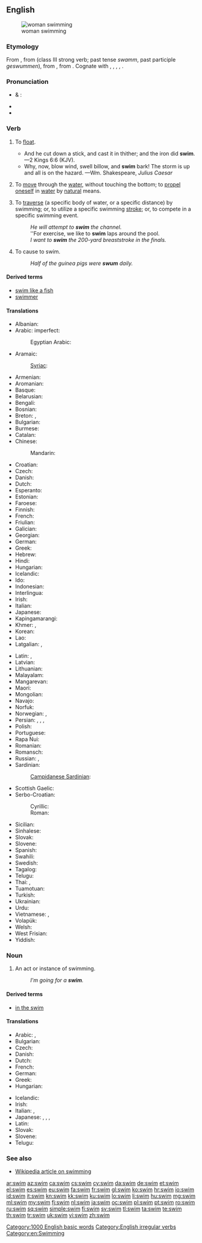 ==English==

[[Image:Swimming.breaststroke.arp.750pix.jpg|thumb|woman swimming]]

===Etymology===
From {{etyl|enm}} {{term|swimmen|lang=enm}}, from {{etyl|ang}} {{term|swimman||to swim, float|lang=ang}} (class III strong verb; past tense ''swamm'', past participle ''geswummen''), from {{proto|Germanic|swimmanan|to swoon, lose consciousness, swim|lang=en}}, from {{proto|Indo-European|swem(bh)-|to be unsteady, swim|lang=en}}. Cognate with {{etyl|fy|-}} {{term|swimme||to swim, float|lang=fy}}, {{etyl|nl|-}} {{term|zwemmen||to swim|lang=nl}}, {{etyl|de|-}} {{term|schwimmen||to swim|lang=de}}, {{etyl|da|-}} {{term|svømme||to swim|lang=da}}, {{etyl|sv|-}} {{term|simma||to swim|lang=sv}}.

===Pronunciation===
* {{a|RP}} & {{a|US}}: {{IPA|/swɪm/}}
* {{audio|en-us-swim.ogg|Audio (US)}}
* {{rhymes|ɪm}}

===Verb===
{{en-verb|swims|swimming|swam|swum}}

# {{intransitive|archaic}} To [[float]].
#: {{term|sink or swim|sink or '''swim'''}}
#* And he cut down a stick, and cast it in thither; and the iron did '''swim'''. &mdash;2 Kings 6:6 (KJV).
#* Why, now, blow wind, swell billow, and '''swim''' bark! The storm is up and all is on the hazard. &mdash;Wm. Shakespeare, ''Julius Caesar''
# {{intransitive}} To [[move]] through the [[water]], without touching the bottom; to [[propel]] [[oneself]] in [[water]] by [[natural]] means.
# {{transitive}} To [[traverse]] (a specific body of water, or a specific distance) by swimming; or, to utilize a specific swimming [[stroke]]; or, to compete in a specific swimming event.
#: ''He will attempt to '''swim''' the channel.''
#: ''For exercise, we like to '''swim''' laps around the pool.
#: ''I want to '''swim''' the 200-yard breaststroke in the finals.''
# {{uncommon}} To cause to swim.
#: ''Half of the guinea pigs were '''swum''' daily.''

====Derived terms====
* [[swim like a fish]]
* [[swimmer]]

====Translations====
{{trans-top|move through water}}
* Albanian: {{t-|sq|notoj|xs=Albanian}}
* Arabic: {{t|ar|سبح|tr=sábaḥa}} imperfect: {{t|ar|يسبح|tr=yasbaḥu}}
*: Egyptian Arabic: {{tø|arz|عام|tr=ʿām|sc=Arab}}
* Aramaic:
*: [[Syriac]]: {{tø|syc|ܣܚܐ|tr=sħā|sc=Syrc}}
* Armenian: {{t-|hy|լողալ|tr=loġal}}
* Aromanian: {{tø|rup|anot}}
* Basque: {{t|eu|igeri egin}}
* Belarusian: {{t|be|плаваць|tr=plávac’|sc=Cyrl}}
* Bengali: {{t|bn|সাঁতার|tr=sāṁtār|sc=Beng}}
* Bosnian: {{t-|bs|plivati}}
* Breton: {{t|br|neui|xs=Breton}}, {{t|br|neuial|xs=Breton}}
* Bulgarian: {{t+|bg|плувам|tr=pluvam}}
* Burmese: {{t|my|ရေကူး|tr=yeku:|sc=Mymr}}
* Catalan: {{t|ca|nedar}}
* Chinese:
*: Mandarin: {{t-|cmn|游泳|tr=yóuyǒng|sc=Hani}}
* Croatian: {{t+|hr|plivati}}
* Czech: {{t+|cs|plavat}}
* Danish: {{t+|da|svømme}}
* Dutch: {{t+|nl|zwemmen}}
* Esperanto: {{t-|eo|naĝi|xs=Esperanto}}
* Estonian: {{t-|et|ujuma}}
* Faroese: {{t|fo|svimja}}
* Finnish: {{t+|fi|uida}}
* French: {{t+|fr|nager}}
* Friulian: {{tø|fur|nadâ}}
* Galician: {{t+|gl|nadar|xs=Galician}}
* Georgian: {{tø|ka|შეცურება|tr=šecʻureba|sc=Geor}}
* German: {{t+|de|schwimmen}}
* Greek: {{t-|el|κολυμπάω|tr=kolympáo}}
* Hebrew: {{t-|he|שחה|tr=sakhá}}
* Hindi: {{t|hi|तैरना|tr=tairnā|sc=Deva}}
* Hungarian: {{t+|hu|úszik}}
* Icelandic: {{t+|is|synda}}
* Ido: {{t+|io|natar|xs=Ido}}
* Indonesian: {{t+|id|renang|alt=berenang|xs=Indonesian}}
* Interlingua: {{t-|ia|natar|xs=Interlingua}}
* Irish: {{t|ga|snámh|xs=Irish}}
* Italian: {{t+|it|nuotare}}
* Japanese: {{t|ja|泳ぐ|tr=[[およぐ]], oyogu|sc=Jpan}}
* Kapingamarangi: {{tø|kpg|kau}}
* Khmer: {{t|km|ហែល|tr=hael|sc=Khmr}}, {{t|km|ហែលទឹក|tr=hael tɨk|sc=Khmr}}
* Korean: {{t|ko|수영하다|tr=suyeong-hada}}
* Lao: {{t|lo|ລອຍນ້ຳ|tr=lɔ́ːynâm|sc=Laoo}}
* Latgalian: {{tø|ltg|maut}}, {{tø|ltg|mauduot}}
{{trans-mid}}
* Latin: {{t-|la|nato}}, {{t|la|no}}
* Latvian: {{t|lv|peldēt|xs=Latvian}}
* Lithuanian: {{t+|lt|plaukti|xs=Lithuanian}}
* Malayalam: {{t|ml|നീന്തുക|tr=neenthuka|sc=Mlym|xs=Malayalam}}
* Mangarevan: {{tø|mrv|kau}}
* Maori: {{t-|mi|kau|xs=Maori}}
* Mongolian: {{t|mn|усанд сэлэх|tr=usand sêlêh|sc=Cyrl|xs=Mongolian}}
* Navajo: {{tø|nv|naabé}}
* Norfuk: {{tø|cpe-nor|naawe}}
* Norwegian: {{t+|no|bade}}, {{t+|no|svømme}}
* Persian: {{t+|fa|شنا کردن|tr=šenâ kardan}}, {{t|fa|شناریدن|tr=šenâridan}}, {{t|fa|شناویدن|tr=šenâvidan}}, {{t|fa|شناوری کردن|tr=šenâvari kardan}}
* Polish: {{t+|pl|pływać}}
* Portuguese: {{t+|pt|nadar}}
* Rapa Nui: {{tø|rap|kau}}
* Romanian: {{t+|ro|înota}}
* Romansch: {{t-|rm|nudar|xs=Romansch}}
* Russian: {{t+|ru|плавать|tr=plávat’}} {{qualifier|abstract}} {{impf}}, {{t|ru|плыть|tr=plyt’|sc=Cyrl}} {{qualifier|concrete}}  {{impf}}
* Sardinian:
*: [[Campidanese Sardinian]]: {{tø|sro|nadai}}
* Scottish Gaelic: {{t-|gd|snàmh|xs=Scottish Gaelic}}
* Serbo-Croatian:
*: Cyrillic: {{t|sh|пливати|sc=Cyrl}}
*: Roman: {{t|sh|plivati}}
* Sicilian: {{t|scn|natari}}
* Sinhalese: {{t|si|පිහිනනවා|sc=Sinh}}
* Slovak: {{t+|sk|plávať}}
* Slovene: {{t+|sl|plavati}}
* Spanish: {{t+|es|nadar}}
* Swahili: {{t|sw|kuogelea|xs=Swahili}}
* Swedish: {{t+|sv|simma}}
* Tagalog: {{t|tl|langoy}}
* Telugu: {{t|te|ఈదు|tr=eedu}}
* Thai: {{t|th|ว่ายน้ำ|tr=wâai-náam}}, {{t-|th|ว่าย|tr=wâai}}
* Tuamotuan: {{tø|pmt|kau}}
* Turkish: {{t+|tr|yüzmek}}
* Ukrainian: {{t|uk|плавати|tr=plávaty|sc=Cyrl}}
* Urdu: {{t|ur|تیرنا|tr=tairnā|sc=ur-Arab}}
* Vietnamese: {{t+|vi|bơi|xs=Vietnamese}}, {{qualifier|lit. “to bathe”; used when swimming leisurely}} {{t+|vi|tắm|xs=Vietnamese}}
* Volapük: {{t+|vo|svimön|xs=Volapük}}
* Welsh: {{t|cy|nofio}}
* West Frisian: {{t|fy|swimme|xs=West Frisian}}
* Yiddish: {{t|yi|שווימען|tr=shvimen|sc=Hebr|xs=Yiddish}}
{{trans-bottom}}

===Noun===
{{en-noun}}

# An act or instance of swimming.
#: ''I'm going for a '''swim'''.''

====Derived terms====
* [[in the swim]]

====Translations====
{{trans-top|act or instance of swimming}}
* Arabic: {{t|ar|سبحة|f|tr=sábħa}}, {{t|ar|سباحة|f|tr=sibāħa}}
* Bulgarian: {{t|bg|плуване|n|tr=pluvane}}
* Czech: {{t-|cs|plavání|n}}
* Danish: {{t|da|svømmetur|c}}
* Dutch: {{t+|nl|zwemmen|n}}
* French: {{t|fr|natation|f}}
* German: {{t+|de|Schwimmen|n}}
* Greek: {{t+|el|κολύμβηση|f}}
* Hungarian: {{t+|hu|úszás}}
{{trans-mid}}
* Icelandic: {{t+|is|sund|n}}
* Irish: {{t|ga|snámh|m}}
* Italian: {{t-|it|nuotata|f}}, {{t+|it|nuoto|m}}
* Japanese: {{t|ja|泳ぎ}}, {{t|ja|およぎ|tr=oyogi}}, {{t+|ja|水泳}}, {{t-|ja|すいえい|tr=suiei}}
* Latin: {{t-|la|natatio|f|alt=natātiō}}
* Slovak: {{t|sk|plávanie|n}}
* Slovene: {{t|sl|plavanje|n}}
* Telugu: {{t|te|ఈత|tr=eetha}}
{{trans-bottom}}

===See also===
* [[w:swimming|Wikipedia article on swimming]]

[[Category:1000 English basic words]]
[[Category:English irregular verbs]]
[[Category:en:Swimming]]

[[ar:swim]]
[[az:swim]]
[[ca:swim]]
[[cs:swim]]
[[cy:swim]]
[[da:swim]]
[[de:swim]]
[[et:swim]]
[[el:swim]]
[[es:swim]]
[[eu:swim]]
[[fa:swim]]
[[fr:swim]]
[[gl:swim]]
[[ko:swim]]
[[hr:swim]]
[[io:swim]]
[[id:swim]]
[[it:swim]]
[[kn:swim]]
[[kk:swim]]
[[ku:swim]]
[[lo:swim]]
[[li:swim]]
[[hu:swim]]
[[mg:swim]]
[[ml:swim]]
[[my:swim]]
[[fj:swim]]
[[nl:swim]]
[[ja:swim]]
[[oc:swim]]
[[pl:swim]]
[[pt:swim]]
[[ro:swim]]
[[ru:swim]]
[[sq:swim]]
[[simple:swim]]
[[fi:swim]]
[[sv:swim]]
[[tl:swim]]
[[ta:swim]]
[[te:swim]]
[[th:swim]]
[[tr:swim]]
[[uk:swim]]
[[vi:swim]]
[[zh:swim]]